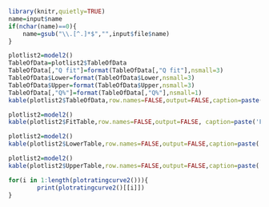 ```r
library(knitr,quietly=TRUE)
name=input$name
if(nchar(name)==0){
    name=gsub("\\.[^.]*$","",input$file$name)
}
```  

```r
plotlist2=model2()
TableOfData=plotlist2$TableOfData
TableOfData[,"Q fit"]=format(TableOfData[,"Q fit"],nsmall=3)
TableOfData$Lower=format(TableOfData$Lower,nsmall=3)
TableOfData$Upper=format(TableOfData$Upper,nsmall=3)
TableOfData[,"Q%"]=format(TableOfData[,"Q%"],nsmall=1)
kable(plotlist2$TableOfData,row.names=FALSE,output=FALSE,caption=paste('Rating curve from Model 2 for ',name))

```

```r
plotlist2=model2()
kable(plotlist2$FitTable,row.names=FALSE,output=FALSE, caption=paste('Fit from Model 2 in',name))

```

```r
plotlist2=model2()
kable(plotlist2$LowerTable,row.names=FALSE,output=FALSE,caption=paste('95% posterior predictive lower from Model 2 in',name))

```

```r
plotlist2=model2()
kable(plotlist2$UpperTable,row.names=FALSE,output=FALSE,caption=paste('95% posterior predictive upper from Model 2 in',name),booktabs=FALSE)
```

```r
for(i in 1:length(plotratingcurve2())){
        print(plotratingcurve2()[[i]])
}
```
